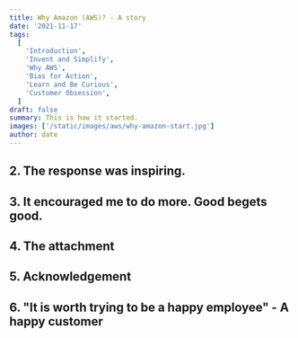 ```yaml
---
title: Why Amazon (AWS)? - A story
date: '2021-11-17'
tags:
  [
    'Introduction',
    'Invent and Simplify',
    'Why AWS',
    'Bias for Action',
    'Learn and Be Curious',
    'Customer Obsession',
  ]
draft: false
summary: This is how it started.
images: ['/static/images/aws/why-amazon-start.jpg']
author: date
---
```


<Pexels
  src="/static/images/aws/why-amazon-start.jpg"
  srcurl="/static/images/aws/why-amazon-start.jpg"
  author="Mandar Date"
  authorurl="https://www.linkedin.com/in/mandardate"
  alt="Why Amazon"
/>

## 2. The response was inspiring.

<Pexels
  src="/static/images/aws/ecr-response.jpg"
  srcurl="/static/images/aws/ecr-response.jpg"
  author="Mandar Date"
  authorurl="https://www.linkedin.com/in/mandardate"
  alt="Why Amazon"
/>

## 3. It encouraged me to do more. Good begets good.

<Pexels
  src="/static/images/aws/ecr-response2.jpg"
  srcurl="/static/images/aws/ecr-response2.jpg"
  author="Mandar Date"
  authorurl="https://www.linkedin.com/in/mandardate"
  alt="Why Amazon"
/>

## 4. The attachment

<Pexels
  src="/static/images/aws/ecr-response-attachment.jpg"
  srcurl="/static/images/aws/International language issue in gift card message.docx"
  author="Mandar Date"
  authorurl="https://www.linkedin.com/in/mandardate"
  alt="Why Amazon"
/>

## 5. Acknowledgement

<Pexels
  src="/static/images/aws/ecr-acknowledgement.jpg"
  srcurl="/static/images/aws/ecr-acknowledgement.jpg"
  author="Mandar Date"
  authorurl="https://www.linkedin.com/in/mandardate"
  alt="Why Amazon"
/>

## 6. "It is worth trying to be a happy employee" - A happy customer

<Pexels
  src="/static/images/aws/recruiter-email.jpg"
  srcurl="/static/images/aws/recruiter-email.jpg"
  author="Mandar Date"
  authorurl="https://www.linkedin.com/in/mandardate"
  alt="Why Amazon"
/>
